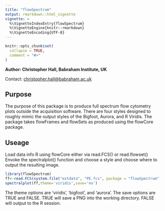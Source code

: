 ---
title: "flowSpectrum"
output: rmarkdown::html_vignette
vignette: >
  %\VignetteIndexEntry{flowSpectrum}
  %\VignetteEngine{knitr::rmarkdown}
  %\VignetteEncoding{UTF-8}
---

```{r, include = FALSE}
knitr::opts_chunk$set(
  collapse = TRUE,
  comment = "#>"
)
```

**Author: Christopher Hall, Babraham Institute, UK**

Contact: [christopher.hall@babraham.ac.uk](christopher.hall@babraham.ac.uk)

## Purpose
The purpose of this package is to produce full spectrum flow cytometry plots outside the acquisition software.
There are four styles designed to roughly mimic the output styles of the Bigfoot, Aurora, and R Viridis.
The package takes flowFrames and flowSets as produced using the flowCore package.

## Useage
Load data info R using flowCore either via read.FCS() or read.flowset()
Envoke the spectralplot() function and choose a style and choose where to output the resulting image.

```{r setup, out.width="100%"}
library(flowSpectrum)
ff<-read.FCS(system.file("extdata", "PE.fcs", package = "flowSpectrum"))
spectralplot(ff,theme='viridis',save='no')
```

The theme options are 'viridis', 'bigfoot', and 'aurora'.
The save options are TRUE and FALSE.  TRUE will save a PNG into the working directory. FALSE will output to the R session.
